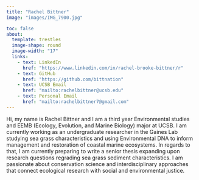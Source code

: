 ```yaml
---
title: "Rachel Bittner"
image: "images/IMG_7900.jpg"

toc: false
about:
  template: trestles
  image-shape: round
  image-width: "17"
  links:
    - text: LinkedIn
      href: "https://www.linkedin.com/in/rachel-brooke-bittner/r"
    - text: GitHub
      href: "https://github.com/bittnation"
    - text: UCSB Email
      href: "mailto:rachelbittner@ucsb.edu"
    - text: Personal Email
      href: "mailto:rachelbittner7@gmail.com"
---
```


Hi, my name is Rachel Bittner and I am a third year Environmental studies and EEMB (Ecology, Evolution, and Marine Biology) major at UCSB. I am currently working as an undergraduate researcher in the Gaines Lab studying sea grass characteristics and using Environmental DNA to inform management and restoration of coastal marine ecosystems. In regards to that, I am currently preparing to write a senior thesis expanding upon research questions regrading sea grass sediment characteristics. I am passionate about conservation science and interdisciplinary approaches that connect ecological research with social and environmental justice.
